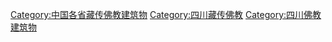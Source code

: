[[Category:中国各省藏传佛教建筑物|Category:中国各省藏传佛教建筑物]]
[[Category:四川藏传佛教|Category:四川藏传佛教]]
[[Category:四川佛教建筑物|Category:四川佛教建筑物]]